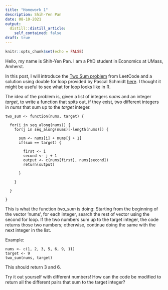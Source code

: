 ```yaml
---
title: "Homework 1"
description: Shih-Yen Pan
date: 08-10-2021
output:
  distill::distill_article:
    self_contained: false
draft: true
---
```



```r
knitr::opts_chunk$set(echo = FALSE)
```

Hello, my name is Shih-Yen Pan. I am a PhD student in Economics at UMass, Amherst.

In this post, I will introduce the [Two Sum problem](https://leetcode.com/problems/two-sum/) from LeetCode and a solution using double for loop provided by Pascal Schmidt [here](https://thatdatatho.com/two-sum-leetcode-four-algorithms-implemented-in-r/). I thought it might be useful to see what for loop looks like in R.


The idea of the problem is, given a list of integers *nums* and an integer *target*, to write a function that spits out, if they exist, two different integers in *nums* that sum up to the *target* integer.

```
two_sum <- function(nums, target) {

  for(i in seq_along(nums)) {
    for(j in seq_along(nums)[-length(nums)]) {
      
      sum <- nums[i] + nums[j + 1]
      if(sum == target) {
        
        first <- i
        second <- j + 1
        output <- c(nums[first], nums[second])
        return(output)
        
      }
      
    }
    
  }
  
}
```
This is what the function *two_sum* is doing: Starting from the beginning of the vector 'nums', for each integer, search the rest of vector using the second for loop. If the two numbers sum up to the target integer, the code returns those two numbers; otherwise, continue doing the same with the next integer in the list.


Example:

```
nums <- c(1, 2, 3, 5, 6, 9, 11)
target <- 9
two_sum(nums, target)
```
This should return 3 and 6.

Try it out yourself with different numbers! How can the code be modified to return all the different pairs that sum to the target integer?




